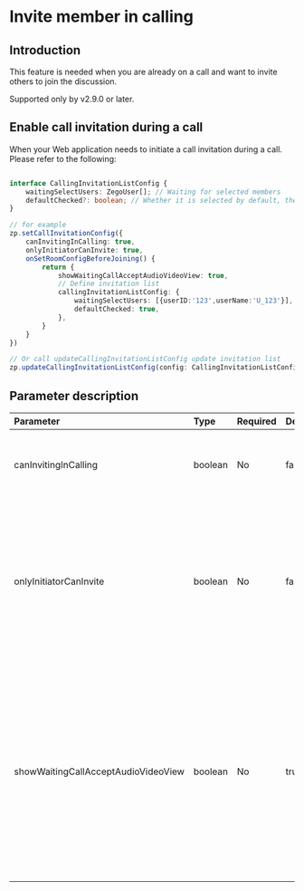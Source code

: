 # Invite member in calling


## Introduction

This feature is needed when you are already on a call and want to invite others to join the discussion.

<Note title="Note">
Supported only by v2.9.0 or later.
</Note>

## Enable call invitation during a call

When your Web application needs to initiate a call invitation during a call. Please refer to the following:

```typescript

interface CallingInvitationListConfig {
    waitingSelectUsers: ZegoUser[]; // Waiting for selected members
    defaultChecked?: boolean; // Whether it is selected by default, the default value is true
}

// for example
zp.setCallInvitationConfig({
    canInvitingInCalling: true,
    onlyInitiatorCanInvite: true,
    onSetRoomConfigBeforeJoining() {
        return {
            showWaitingCallAcceptAudioVideoView: true,
            // Define invitation list
            callingInvitationListConfig: {
                waitingSelectUsers: [{userID:'123',userName:'U_123'}],
                defaultChecked: true,
            },
        }
    }
})

// Or call updateCallingInvitationListConfig update invitation list
zp.updateCallingInvitationListConfig(config: CallingInvitationListConfig)
```

## Parameter description

| Parameter                 | Type    | Required | Default  | Description               |
| :------------------------ | :-------| :----- | :----- | :----------------- |
| canInvitingInCalling      | boolean | No     | false   | Whether to allow invitations to be sent during a call. |
| onlyInitiatorCanInvite    | boolean | No     | false   | Whether only the call initiator has the permission to invite others to join the call. If it is set to false, all participants in the call can invite others. |
| showWaitingCallAcceptAudioVideoView | boolean | No     | true   | When a user is invited during a call, the Invite User window appears on the inviting party. If you want to hide this view, set it to false. You can cancel the invitation to this user in this view. |
